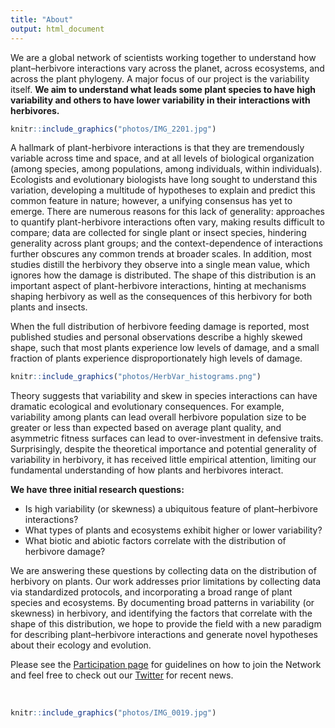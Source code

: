 ```yaml
---
title: "About"
output: html_document
---
```


We are a global network of scientists working together to understand how plant--herbivore interactions vary across the planet, across ecosystems, and across the plant phylogeny. A major focus of our project is the variability itself. **We aim to understand what leads some plant species to have high variability and others to have lower variability in their interactions with herbivores.**

```r
knitr::include_graphics("photos/IMG_2201.jpg")
```

A hallmark of plant-herbivore interactions is that they are tremendously variable across time and space, and at all levels of biological organization (among species, among populations, among individuals, within individuals). Ecologists and evolutionary biologists have long sought to understand this variation, developing a multitude of hypotheses to explain and predict this common feature in nature; however, a unifying consensus has yet to emerge. There are numerous reasons for this lack of generality: approaches to quantify plant-herbivore interactions often vary, making results difficult to compare; data are collected for single plant or insect species, hindering generality across plant groups; and the context-dependence of interactions further obscures any common trends at broader scales. In addition, most studies distill the herbivory they observe into a single mean value, which ignores how the damage is distributed. The shape of this distribution is an important aspect of plant-herbivore interactions, hinting at mechanisms shaping herbivory as well as the consequences of this herbivory for both plants and insects. 

When the full distribution of herbivore feeding damage is reported, most published studies and personal observations describe a highly skewed shape, such that most plants experience low levels of damage, and a small fraction of plants experience disproportionately high levels of damage.

```r
knitr::include_graphics("photos/HerbVar_histograms.png")
```

Theory suggests that variability and skew in species interactions can have dramatic ecological and evolutionary consequences. For example, variability among plants can lead overall herbivore population size to be greater or less than expected based on average plant quality, and asymmetric fitness surfaces can lead to over-investment in defensive traits. Surprisingly, despite the theoretical importance and potential generality of variability in herbivory, it has received little empirical attention, limiting our fundamental understanding of how plants and herbivores interact.

**We have three initial research questions:**

* Is high variability (or skewness) a ubiquitous feature of plant--herbivore interactions?
* What types of plants and ecosystems exhibit higher or lower variability?
* What biotic and abiotic factors correlate with the distribution of herbivore damage?

We are answering these questions by collecting data on the distribution of herbivory on plants. Our work addresses prior limitations by collecting data via standardized protocols, and incorporating a broad range of plant species and ecosystems. By documenting broad patterns in variability (or skewness) in herbivory, and identifying the factors that correlate with the shape of this distribution, we hope to provide the field with a new paradigm for describing plant--herbivore interactions and generate novel hypotheses about their ecology and evolution.


Please see the [Participation page](participation.html) for guidelines on how to join the Network and feel free to check out our [Twitter](https://twitter.com/herbvar_network) for recent news.

<br>

```r
knitr::include_graphics("photos/IMG_0019.jpg")
```